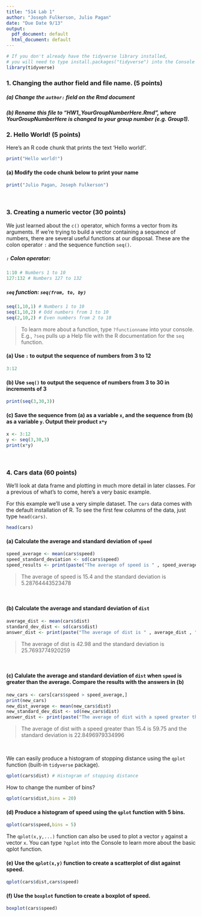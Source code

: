 ```yaml
---
title: "514 Lab 1"
author: "Joseph Fulkerson, Julio Pagan"
date: "Due Date 9/13"
output:
  pdf_document: default
  html_document: default
---
```


```r
# If you don't already have the tidyverse library installed,
# you will need to type install.packages("tidyverse") into the Console
library(tidyverse) 
```

### 1. Changing the author field and file name. (5 points)

##### (a) Change the `author:` field on the Rmd document

##### (b) Rename this file to "HW1_YourGroupNumberHere.Rmd", where YourGroupNumberHere is changed to your group number (e.g. Group1).

### 2. Hello World! (5 points)

Here's an R code chunk that prints the text 'Hello world!'.

```r
print("Hello world!")
```

#### (a) Modify the code chunk below to print your name

```r
print("Julio Pagan, Joseph Fulkerson")
```

<br>

### 3. Creating a numeric vector (30 points)

We just learned about the `c()` operator, which forms a vector from its arguments. If we're trying to build a vector containing a sequence of numbers, there are several useful functions at our disposal. These are the colon operator `:` and the sequence function `seq()`.

##### `:` Colon operator:

```r
1:10 # Numbers 1 to 10
127:132 # Numbers 127 to 132
```

##### `seq` function: `seq(from, to, by)`

```r
seq(1,10,1) # Numbers 1 to 10
seq(1,10,2) # Odd numbers from 1 to 10
seq(2,10,2) # Even numbers from 2 to 10
```

> To learn more about a function, type `?functionname` into your console. E.g., `?seq` pulls up a Help file with the R documentation for the `seq` function.

#### (a) Use `:` to output the sequence of numbers from 3 to 12

```r
3:12
```

#### (b) Use `seq()` to output the sequence of numbers from 3 to 30 in increments of 3

```r
print(seq(3,30,3))
```

#### (c) Save the sequence from (a) as a variable `x`, and the sequence from (b) as a variable `y`. Output their product `x*y`

```r
x <- 3:12
y <- seq(3,30,3)
print(x*y)
```

<br>

### 4. Cars data (60 points)

We'll look at data frame and plotting in much more detail in later classes. For a previous of what's to come, here's a very basic example.

For this example we'll use a very simple dataset. The `cars` data comes with the default installation of R. To see the first few columns of the data, just type `head(cars)`.

```r
head(cars)
```

#### (a) Calculate the average and standard deviation of `speed`

```r
speed_average <- mean(cars$speed)
speed_standard_deviation <- sd(cars$speed)
speed_results <- print(paste("The average of speed is " , speed_average , " and the standard deviation is " , speed_standard_deviation))
```

> The average of speed is 15.4 and the standard deviation is 5.28764443523478

<br>

#### (b) Calculate the average and standard deviation of `dist`

```r
average_dist <- mean(cars$dist)
standard_dev_dist <- sd(cars$dist)
answer_dist <- print(paste("The average of dist is " , average_dist , " and the standard deviation is " , standard_dev_dist))
```

> The average of dist is 42.98 and the standard deviation is 25.7693774920259

<br>

#### (c) Calulate the average and standard deviation of `dist` when `speed` is greater than the average. Compare the results with the answers in (b)

```r
new_cars <- cars[cars$speed > speed_average,]
print(new_cars)
new_dist_average <- mean(new_cars$dist)
new_standard_dev_dist <- sd(new_cars$dist)
answer_dist <- print(paste("The average of dist with a speed greater than ", speed_average, " is ", new_dist_average, " and the standard deviation is ", new_standard_dev_dist ))
```

> The average of dist with a speed greater than 15.4 is 59.75 and the standard deviation is 22.8496979334996

<br>

We can easily produce a histogram of stopping distance using the `qplot` function (built-in `tidyverse` package).

```r
qplot(cars$dist) # Histogram of stopping distance
```

How to change the number of bins?

```r
qplot(cars$dist,bins = 20)
```

#### (d) Produce a histogram of speed using the `qplot` function with **5 bins**.

```r
qplot(cars$speed,bins = 5)
```

The `qplot(x,y,...)` function can also be used to plot a vector `y` against a vector `x`. You can type `?qplot` into the Console to learn more about the basic qplot function.

#### (e) Use the `qplot(x,y)` function to create a scatterplot of dist against speed.

```r
qplot(cars$dist,cars$speed)
```

#### (f) Use the `boxplot` function to create a boxplot of speed.

```r
boxplot(cars$speed)
```
